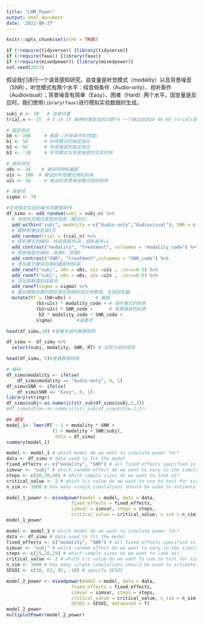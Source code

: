```yaml
---
title: "LMM_Power"
output: html_document
date: '2022-08-27'
---
```


```r
knitr::opts_chunk$set(echo = TRUE)
```


```r
if (!require(tidyverse)) {library(tidyverse)}
if (!require(faux)) {library(faux)}
if (!require(mixedpower)) {library(mixedpower)}
set.seed(2022)
```

假设我们进行一个语音感知研究，自变量是听觉模式（modality）以及背景噪音（SNR），听觉模式有两个水平：纯音频条件（Audio-only）、视听条件（Audiovisual）；背景噪音有简单（Easy）、困难（Hard）两个水平。因变量是反应时。我们使用`library(faux)`进行模拟实验数据的生成。

```r
subj_n <- 10   # 总被试量
trial_n <- 15  # 5 10 15 每种刺激呈现的次数*4 一个被试总的20 40 60 (trials是 4*trial_n 次)

# 固定效应
b0 <- 200     # 截距 (所有条件的均值)
b1 <- 56      # 听觉模式的固定效应
b2 <- 92      # 背景噪音的固定效应
b3 <- -10     # 听觉模式与背景噪音的交互作用

# 随机效应
u0s <- 34    # 被试的随机截距
u1s <- 200  # 被试的听觉模式随机斜率 
u2s <- 10     # 被试的背景噪音模式随机斜率 

# 误差项
sigma <- 70
```

```r
#生成假定实验的条件的数据矩阵
df_simu <- add_random(subj = subj_n) %>%
  # 添加听觉模式类型的信息（被试内）
  add_within("subj", modality = c("Audio-only","Audiovisual"), SNR = c("Easy","Hard")) %>%  #2*2 4
  # 每种刺激会呈现5次
  add_random(trial = trial_n) %>%
  # 视听模式的编码：纯音频条件=0；视听条件=1
  add_contrast("modality", "treatment", colnames = "modality_code") %>%
  # 背景噪音的编码：简单0；困难1
  add_contrast("SNR", "treatment",colnames = "SNR_code") %>% 
  # 添加基于被试的随机截距和斜率
  add_ranef("subj", u0s = u0s, u1s =u1s , .cors=0.5) %>% 
  add_ranef("subj", u0s = u0s, u2s =u2s , .cors=0.5) %>%
  # 添加观察值的误差项
  add_ranef(sigma = sigma) %>% 
  # 最后根据设置的固定效应和随机效应参数值，生成因变量。
  mutate(RT = (b0+u0s) +         # 截距
           (b1+u1s) * modality_code + # 视听模式的斜率
           (b2+u2s) * SNR_code +      # 背景噪音的斜率
            b3 * modality_code * SNR_code +   
           sigma)         #误差项  

head(df_simu,10) #查看生成的数据矩阵
```

```r
df_simu <- df_simu %>% 
  select(subj, modality, SNR, RT) # 去除冗余的信息

head(df_simu, 5)#查看数据结构
```



```r
# 编码
df_simu$modality <- ifelse(
    df_simu$modality == "Audio-only", 0, 1)
df_simu$SNR <- ifelse(
    df_simu$SNR == "Easy", 0, 1)
library(stringr)
df_simu$subj<-as.numeric(str_sub(df_simu$subj,2,3))
#df_simu$stim<-as.numeric(str_sub(df_simu$stim,2,3))

## 模型
model_1<- lmer(RT ~ 1 + modality * SNR +
                 (1 + modality + SNR|subj), 
                  data = df_simu)
summary(model_1)
```

```r
model <- model_1 # which model do we want to simulate power for?
data <- df_simu # data used to fit the model
fixed_effects <- c("modality", "SNR") # all fixed effects specified in model
simvar <- "subj" # which random effect do we want to vary in the simulation?
steps <- c(20,30,40) # which sample sizes do we want to look at?
critical_value <- 2 # which t/z value do we want to use to test for significance?
n_sim <- 1000 # how many single simulations should be used to estimate power?

model_1_power <- mixedpower(model = model, data = data,
                        fixed_effects = fixed_effects,
                        simvar = simvar, steps = steps,
                        critical_value = critical_value, n_sim = n_sim)
model_1_power 
```
```r
model <- model_1 # which model do we want to simulate power for?
data <- df_simu # data used to fit the model
fixed_effects <- c("modality", "SNR") # all fixed effects specified in model
simvar <- "subj" # which random effect do we want to vary in the simulation?
steps <- c(15,20,25) # which sample sizes do we want to look at?
critical_value <- 2 # which t/z value do we want to use to test for significance?
n_sim <- 1000 # how many single simulations should be used to estimate power?
SESOI <- c(38, 63, 92, -10) # specify SESOI

model_2_power <- mixedpower(model = model, data = data,
                        fixed_effects = fixed_effects,
                        simvar = simvar, steps = steps,
                        critical_value = critical_value, n_sim = n_sim,
                        SESOI = SESOI, databased = T)
model_2_power 
multiplotPower(model_2_power)
```



